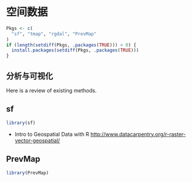 # 空间数据 {#spatial}

```r
Pkgs <- c(
  "sf", "tmap", "rgdal", "PrevMap"
)
if (length(setdiff(Pkgs, .packages(TRUE))) > 0) {
  install.packages(setdiff(Pkgs, .packages(TRUE)))
}
```

## 分析与可视化

Here is a review of existing methods.


## sf

```r
library(sf)
```


- Intro to Geospatial Data with R <http://www.datacarpentry.org/r-raster-vector-geospatial/>

## PrevMap

```r
library(PrevMap)
```


